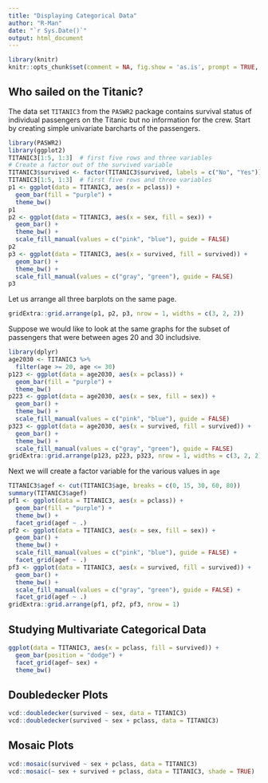 ```yaml
---
title: "Displaying Categorical Data"
author: "R-Man"
date: "`r Sys.Date()`"
output: html_document
---
```


```r
library(knitr)
knitr::opts_chunk$set(comment = NA, fig.show = 'as.is', prompt = TRUE, highlight = TRUE, tidy = FALSE, warning = FALSE, message = FALSE, tidy.opts=list(blank = TRUE, width.cutoff= 75))
```


## Who sailed on the Titanic?

The data set `TITANIC3` from the `PASWR2` package contains survival status of individual passengers on the Titanic but no information for the crew.  Start by creating simple univariate barcharts of the passengers.

```r
library(PASWR2)
library(ggplot2)
TITANIC3[1:5, 1:3]  # first five rows and three variables
# Create a factor out of the survived variable
TITANIC3$survived <- factor(TITANIC3$survived, labels = c("No", "Yes"))
TITANIC3[1:5, 1:3]  # first five rows and three variables
p1 <- ggplot(data = TITANIC3, aes(x = pclass)) + 
  geom_bar(fill = "purple") + 
  theme_bw()
p1 
p2 <- ggplot(data = TITANIC3, aes(x = sex, fill = sex)) + 
  geom_bar() + 
  theme_bw() + 
  scale_fill_manual(values = c("pink", "blue"), guide = FALSE)
p2
p3 <- ggplot(data = TITANIC3, aes(x = survived, fill = survived)) + 
  geom_bar() + 
  theme_bw() + 
  scale_fill_manual(values = c("gray", "green"), guide = FALSE)
p3
```

Let us arrange all three barplots on the same page.

```r
gridExtra::grid.arrange(p1, p2, p3, nrow = 1, widths = c(3, 2, 2))
```

Suppose we would like to look at the same graphs for the subset of passengers that were between ages 20 and 30 includsive.

```r
library(dplyr)
age2030 <- TITANIC3 %>% 
  filter(age >= 20, age <= 30)
p123 <- ggplot(data = age2030, aes(x = pclass)) + 
  geom_bar(fill = "purple") + 
  theme_bw()
p223 <- ggplot(data = age2030, aes(x = sex, fill = sex)) + 
  geom_bar() + 
  theme_bw() + 
  scale_fill_manual(values = c("pink", "blue"), guide = FALSE)
p323 <- ggplot(data = age2030, aes(x = survived, fill = survived)) + 
  geom_bar() + 
  theme_bw() + 
  scale_fill_manual(values = c("gray", "green"), guide = FALSE)
gridExtra::grid.arrange(p123, p223, p323, nrow = 1, widths = c(3, 2, 2))
```

Next we will create a factor variable for the various values in `age`

```r
TITANIC3$agef <- cut(TITANIC3$age, breaks = c(0, 15, 30, 60, 80))
summary(TITANIC3$agef)
pf1 <- ggplot(data = TITANIC3, aes(x = pclass)) + 
  geom_bar(fill = "purple") + 
  theme_bw() + 
  facet_grid(agef ~ .)
pf2 <- ggplot(data = TITANIC3, aes(x = sex, fill = sex)) + 
  geom_bar() + 
  theme_bw() + 
  scale_fill_manual(values = c("pink", "blue"), guide = FALSE) + 
  facet_grid(agef ~ .)
pf3 <- ggplot(data = TITANIC3, aes(x = survived, fill = survived)) + 
  geom_bar() + 
  theme_bw() + 
  scale_fill_manual(values = c("gray", "green"), guide = FALSE) + 
  facet_grid(agef ~ .)
gridExtra::grid.arrange(pf1, pf2, pf3, nrow = 1)
```

## Studying Multivariate Categorical Data

```r
ggplot(data = TITANIC3, aes(x = pclass, fill = survived)) + 
  geom_bar(position = "dodge") + 
  facet_grid(agef~ sex) + 
  theme_bw()
```

## Doubledecker Plots

```r
vcd::doubledecker(survived ~ sex, data = TITANIC3)
vcd::doubledecker(survived ~ sex + pclass, data = TITANIC3)
```

## Mosaic Plots

```r
vcd::mosaic(survived ~ sex + pclass, data = TITANIC3)
vcd::mosaic(~ sex + survived + pclass, data = TITANIC3, shade = TRUE)
```
